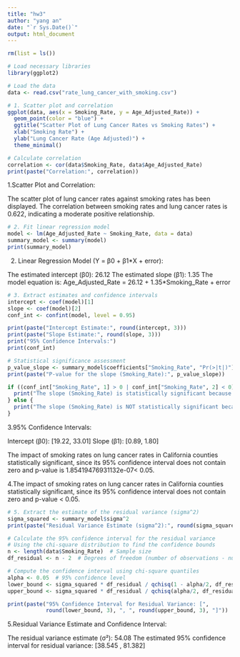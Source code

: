 ```yaml
---
title: "hw3"
author: "yang an"
date: "`r Sys.Date()`"
output: html_document
---
```



```r
rm(list = ls())
```

```r
# Load necessary libraries
library(ggplot2)

# Load the data
data <- read.csv("rate_lung_cancer_with_smoking.csv")
```


```r
# 1. Scatter plot and correlation
ggplot(data, aes(x = Smoking_Rate, y = Age_Adjusted_Rate)) +
  geom_point(color = "blue") +
  ggtitle("Scatter Plot of Lung Cancer Rates vs Smoking Rates") +
  xlab("Smoking Rate") +
  ylab("Lung Cancer Rate (Age Adjusted)") +
  theme_minimal()

# Calculate correlation
correlation <- cor(data$Smoking_Rate, data$Age_Adjusted_Rate)
print(paste("Correlation:", correlation))
```
1.Scatter Plot and Correlation:

The scatter plot of lung cancer rates against smoking rates has been displayed.
The correlation between smoking rates and lung cancer rates is 0.622, indicating a moderate positive relationship.

```r
# 2. Fit linear regression model
model <- lm(Age_Adjusted_Rate ~ Smoking_Rate, data = data)
summary_model <- summary(model)
print(summary_model)
```
2. Linear Regression Model (Y = β0 + β1*X + error):

The estimated intercept (β0): 26.12
The estimated slope (β1): 1.35
The model equation is: Age_Adjusted_Rate = 26.12 + 1.35*Smoking_Rate + error

```r
# 3. Extract estimates and confidence intervals
intercept <- coef(model)[1]
slope <- coef(model)[2]
conf_int <- confint(model, level = 0.95)

print(paste("Intercept Estimate:", round(intercept, 3)))
print(paste("Slope Estimate:", round(slope, 3)))
print("95% Confidence Intervals:")
print(conf_int)
```
```r
# Statistical significance assessment
p_value_slope <- summary_model$coefficients["Smoking_Rate", "Pr(>|t|)"]
print(paste("P-value for the slope (Smoking_Rate):", p_value_slope))

if ((conf_int["Smoking_Rate", 1] > 0 | conf_int["Smoking_Rate", 2] < 0) && p_value_slope < 0.05) {
  print("The slope (Smoking_Rate) is statistically significant because its 95% confidence interval does NOT contain zero AND p-value < 0.05.")
} else {
  print("The slope (Smoking_Rate) is NOT statistically significant because its 95% confidence interval contains zero OR p-value ≥ 0.05.")
}

```
3.95% Confidence Intervals:

Intercept (β0): [19.22, 33.01]
Slope (β1): [0.89, 1.80]

The impact of smoking rates on lung cancer rates in California counties statistically significant, since its 95% confidence interval does not contain zero and p-value is 1.85419476931132e-07< 0.05.

4.The impact of smoking rates on lung cancer rates in California counties statistically significant, since its 95% confidence interval does not contain zero and p-value < 0.05.

```r

# 5. Extract the estimate of the residual variance (sigma^2)
sigma_squared <- summary_model$sigma^2
print(paste("Residual Variance Estimate (sigma^2):", round(sigma_squared, 3)))

# Calculate the 95% confidence interval for the residual variance
# Using the chi-square distribution to find the confidence bounds
n <- length(data$Smoking_Rate)  # Sample size
df_residual <- n - 2  # Degrees of freedom (number of observations - number of parameters)

# Compute the confidence interval using chi-square quantiles
alpha <- 0.05  # 95% confidence level
lower_bound <- sigma_squared * df_residual / qchisq(1 - alpha/2, df_residual)
upper_bound <- sigma_squared * df_residual / qchisq(alpha/2, df_residual)

print(paste("95% Confidence Interval for Residual Variance: [", 
            round(lower_bound, 3), ", ", round(upper_bound, 3), "]"))


```
5.Residual Variance Estimate and Confidence Interval:

The residual variance estimate (σ²): 54.08
The estimated 95% confidence interval for residual variance: [38.545 ,  81.382]
